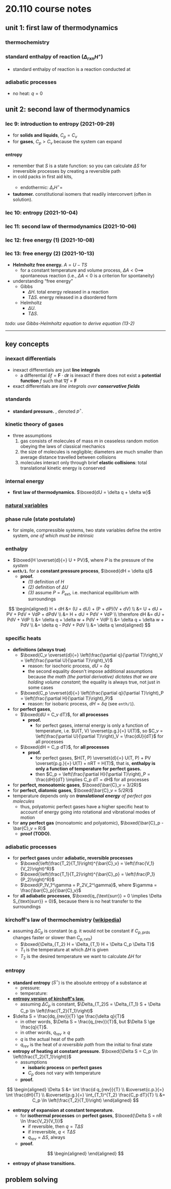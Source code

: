 # 20.110 course notes

## unit 1: first law of thermodynamics

### thermochemistry

### standard enthalpy of reaction ($\Delta_{\text{rxn}} H^\circ$)
- standard enthalpy of reaction is a reaction conducted at <C chem="\pu{1 atm}" />

### adiabatic processes
- no heat: $q = 0$

## unit 2: second law of thermodynamics

### lec 9: introduction to entropy (2021-09-29)
- for **solids and liquids**, $C_p = C_v$
- for **gases**, $C_p > C_v$ because the system can expand

#### entropy
- remember that $S$ is a state function: so you can calculate $\Delta S$ for irreversible processes by creating a reversible path
- in cold packs in first aid kits, <C chem="\ce{NH4NO2(s) + H2O(l) -> NH4NO3(aq)}" />
    - endothermic: $\Delta_r H^{\circ} =$ <C chem="\pu{25.7 kJ/mol}" />
- **tautomer.** constitutional isomers that readily interconvert (often in solution).

### lec 10: entropy (2021-10-04)

### lec 11: second law of thermodynamics (2021-10-06)

### lec 12: free energy (1) (2021-10-08)

### lec 13: free energy (2) (2021-10-13)
- **Helmholtz free energy.** $A = U-TS$
    - for a constant temperature and volume process, $\Delta A < 0 \implies$ spontaneous reaction (i.e., $\Delta A < 0$ is a criterion for spontaneity)
- understanding &ldquo;free energy&rdquo;
    - Gibbs
        - $\Delta H$. total energy released in a reaction
        - $T\Delta S$. energy released in a disordered form
    - Helmholtz
        - $\Delta U$.
        - $T\Delta S$.

_todo: use Gibbs-Helmholtz equation to derive equation (13-2)_

---

## key concepts

### inexact differentials
- inexact differentials are just **line integrals**
    - a differential $\delta f = \mathbf{F} \cdot d\mathbf{r}$ is inexact if there does not exist a **potential function** $f$ such that $\nabla f = \mathbf{F}$
- exact differentials are _line integrals over **conservative fields**_

### standards
- **standard pressure.** <C chem="\pu{1 bar} = \pu{10^5 Pa}" />, denoted $p^\circ$.

### kinetic theory of gases
- three assumptions
    1. gas consists of molecules of mass $m$ in ceaseless random motion obeying the laws of classical mechanics
    2. the size of molecules is negligible; diameters are much smaller than average distance travelled between collisions
    3. molecules interact only through brief **elastic collisions**: total translational kinetic energy is conserved

### internal energy
- **first law of thermodynamics.** $\boxed{dU = \delta q + \delta w}$

### [natural variables](https://chem.libretexts.org/Bookshelves/Physical_and_Theoretical_Chemistry_Textbook_Maps/Physical_Chemistry_(McQuarrie_and_Simon)/22%3A_Helmholtz_and_Gibbs_Energies/22.05%3A_Thermodynamic_Functions_have_Natural_Variables)

### phase rule (state postulate)
- for simple, compressible systems, two state variables define the entire system, _one of which must be intrinsic_

### enthalpy
- $\boxed{H \overset{d}{=} U + PV}$, where $P$ is the pressure of the _system_
- **`enth/1`.** for a **constant pressure process**, $\boxed{dH = \delta q}$
    - **proof.**
        - _(1)_ definition of $H$
        - _(2)_ definition of $\Delta U$
        - _(3)_ assume $P = P_{\text{ext}}$, i.e. mechanical equilibrium with surroundings

$$
\begin{aligned}
H + dH &= (U + dU) + (P + dP)(V + dV) \\
       &= U + dU + PV + PdV + VdP + dPdV \\
       &= H + dU + PdV + VdP \\
\therefore    dH &= dU + PdV + VdP \\
                 &= \delta q + \delta w + PdV + VdP \\
                 &= \delta q + \delta w + PdV \\
                 &= \delta q - PdV + PdV \\
                 &= \delta q
\end{aligned}
$$


### specific heats

- **definitions (always true)**
    - $\boxed{C_v \overset{d}{=} \left(\frac{\partial q}{\partial T}\right)_V = \left(\frac{\partial U}{\partial T}\right)_V}$
        - reason: for isochoric process, $dU = \delta q$
        - the second equality doesn't impose additional assumptions because _the math (the partial derivative) dictates that we are holding volume constant_; the equality is always true, not just in some cases
    - $\boxed{C_p \overset{d}{=} \left(\frac{\partial q}{\partial T}\right)_P = \left(\frac{\partial H}{\partial T}\right)_P}$
        - reason: for isobaric process, $dH = \delta q$ (see `enth/1`).
- for **perfect gases**,
    - $\boxed{dU = C_v dT}$, for **all processes**
        - **proof.**
            - for perfect gases, internal energy is only a function of temperature, i.e. $U(T, V) \overset{p.g.}{=} U(T)$, so $C_v = \left(\frac{\partial U}{\partial T}\right)_V = \frac{dU}{dT}$ for all processes
    - $\boxed{dH = C_p dT}$, for **all processes**
        - **proof.**
            - for perfect gases, $H(T, P) \overset{d}{=} U(T, P) + PV \overset{p.g.}{=} U(T) + nRT = H(T)$, that is, **enthalpy is only a function of temperature for perfect gases.**
            - then $C_p = \left(\frac{\partial H}{\partial T}\right)_P = \frac{dH}{dT} \implies C_p dT = dH$ for all processes
- for **perfect, monoatomic gases**, $\boxed{\bar{C}_v = 3/2R}$
- for **perfect, diatomic gases**, $\boxed{\bar{C}_v = 5/2R}$
- temperature depends only on _**translational energy** of perfect gas molecules_
    - thus, polyatomic perfect gases have a higher specific heat to account of energy going into rotational and vibrational modes of motion
- for **any perfect gas** (monoatomic and polyatomic), $\boxed{\bar{C}_p - \bar{C}_v = R}$
    - **proof (TODO).**

<C chem="\bar{C}_v = (\frac{}{})_p = ()_p + ()_p = \bar{C}_p - R" block={true}/>

### adiabatic processes
- for **perfect gases** under **adiabatic, reversible processes**
    - $\boxed{\left(\frac{T_2}{T_1}\right)^{\bar{C}_v} = \left(\frac{V_1}{V_2}\right)^R}$
    - $\boxed{\left(\frac{T_1}{T_2}\right)^{\bar{C}_p} = \left(\frac{P_1}{P_2}\right)^R}$
    - $\boxed{P_1V_1^\gamma = P_2V_2^\gamma}$, where $\gamma = \frac{\bar{C}_p}{\bar{C}_v}$
- for **all adiabatic processes**, $\boxed{q_{\text{surr}} = 0 \implies \Delta S_{\text{surr}} = 0}$, because there is no heat transfer to the surroundings

### kirchoff's law of thermochemistry ([wikipedia](https://archive.is/gwMui))
- assuming $\Delta C_p$ is constant (e.g. it would not be constant if $C_{p,\text{prds}}$ changes faster or slower than $C_{p,\text{rxts}}$)
    - $\boxed{\Delta_{T_2} H = \Delta_{T_1} H + \Delta C_p \Delta T}$
    - $T_1$ is the temperature at which $\Delta H$ is given
    - $T_2$ is the desired temperature we want to calculate $\Delta H$ for

### entropy
- **standard entropy** ($S^\circ$) is the absolute entropy of a substance at
    - pressure: <C chem="\pu{1 atm}" />
    - temperature: <C chem="\pu{298.15 K}" />
- [**entropy version of kirchoff's law.**](https://archive.is/wip/ERqJG) 
    - assuming $\Delta C_p$ is constant, $\Delta_{T_2}S = \Delta_{T_1} S + \Delta C_p \ln \left(\frac{T_2}{T_1}\right)$
- $\delta S = \frac{dq_{rev}}{T} \ge \frac{\delta q}{T}$
    - in other words, $\Delta S = \frac{q_{rev}}{T}$, but $\Delta S \ge \frac{q}{T}$.
    - in other words, $q_{rev} \ge q$
    - $q$ is the actual heat of the path
    - $q_{rev}$ is the heat of _a reversible path_ from the initial to final state
- **entropy of heating at constant pressure.** $\boxed{\Delta S = C_p \ln \left(\frac{T_2}{T_1}\right)}$
    - assumptions
        - **isobaric process** on **perfect gases**
        - $C_p$ does not vary with temperature
    - **proof.**

$$
\begin{aligned}
\Delta S &= \int \frac{d q_{rev}}{T} \\
        &\overset{c.p.}{=} \int \frac{dH}{T} \\
        &\overset{p.g.}{=} \int_{T_1}^{T_2} \frac{C_p dT}{T} \\
        &= C_p \ln \left(\frac{T_2}{T_1}\right)
\end{aligned}
$$

- **entropy of expansion at constant temperature.**
    - for **isothermal processes** on **perfect gases**, $\boxed{\Delta S = nR \ln \frac{V_2}{V_1}}$
        - if reversible, then $q = T\Delta S$
        - if irreversible, $q < T\Delta S$
        - $q_{rev} = \Delta S$, always
    - **proof.**

$$
\begin{aligned}
\end{aligned}
$$

- **entropy of phase transitions.**

## problem solving